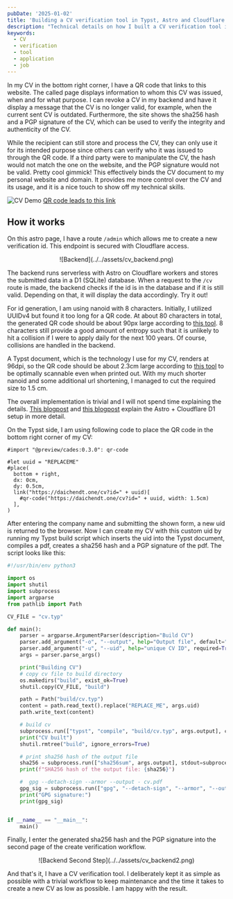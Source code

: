 ```yaml
---
pubDate: '2025-01-02'
title: 'Building a CV verification tool in Typst, Astro and Cloudflare D1'
description: "Technical details on how I built a CV verification tool in Typst, Astro and Cloudflare D1."
keywords:
  - CV
  - verification
  - tool
  - application
  - job
---
```


In my CV in the bottom right corner, I have a QR code that links to this website. The called page displays information to whom this CV was issued, when and for what purpose. I can revoke a CV in my backend and have it display a message that the CV is no longer valid, for example, when the current sent CV is outdated. Furthermore, the site shows the sha256 hash and a PGP signature of the CV, which can be used to verify the integrity and authenticity of the CV.

While the recipient can still store and process the CV, they can only use it for its intended purpose since others can verify who it was issued to through the QR code. If a third party were to manipulate the CV, the hash would not match the one on the website, and the PGP signature would not be valid.
Pretty cool gimmick! This effectively binds the CV document to my personal website and domain. It provides me more control over the CV and its usage, and it is a nice touch to show off my technical skills.

![CV Demo](../../assets/cv_demo.png)
[QR code leads to this link](https://daichendt.one/cv?id=RtoiZRTN)


## How it works

On this astro page, I have a route `/admin` which allows me to create a new verification id. This endpoint is secured with Cloudflare access.

<div align="center" style={{ width: '500px', margin: '0 auto' }}>
  ![Backend](../../assets/cv_backend.png)
</div>

The backend runs serverless with Astro on Cloudflare workers and stores the submitted data in a D1 (SQLite) database. When a request to the `/cv` route is made, the backend checks if the id is in the database and if it is still valid. Depending on that, it will display the data accordingly. Try it out!

For id generation, I am using nanoid with 8 characters. Initially, I utilized UUIDv4 but found it too long for a QR code. At about 80 characters in total, the generated QR code should be about 90px large according to [this tool](https://certifiedcalculator.com/qr-code-size-calculator/). 8 characters still provide a good amount of entropy such that it is unlikely to hit a collision if I were to apply daily for the next 100 years. Of course, collisions are handled in the backend.

A Typst document, which is the technology I use for my CV, renders at 96dpi, so the QR code should be about 2.3cm large according to [this tool](https://www.pixelto.net/px-to-cm-converter) to be optimally scannable even when printed out. With my much shorter nanoid and some additional url shortening, I managed to cut the required size to 1.5 cm.

The overall implementation is trivial and I will not spend time explaining the details. [This blogpost](https://snorre.io/blog/2024-05-06-likes-cloudflare-d1-astro-api-endpoints/) and [this blogpost](https://kevinkipp.com/blog/going-full-stack-on-astro-with-cloudflare-d1-and-drizzle/) explain the Astro + Cloudflare D1 setup in more detail.

On the Typst side, I am using following code to place the QR code in the bottom right corner of my CV:

```typst
#import "@preview/cades:0.3.0": qr-code

#let uuid = "REPLACEME"
#place(
  bottom + right,
  dx: 0cm,
  dy: 0.5cm,
  link("https://daichendt.one/cv?id=" + uuid)[
    #qr-code("https://daichendt.one/cv?id=" + uuid, width: 1.5cm)
  ],
)
```

After entering the company name and submitting the shown form, a new uid is returned to the browser. Now I can create my CV with this custom uid by running my Typst build script which inserts the uid into the Typst document, compiles a pdf, creates a sha256 hash and a PGP signature of the pdf. The script looks like this:

```python
#!/usr/bin/env python3

import os
import shutil
import subprocess
import argparse
from pathlib import Path

CV_FILE = "cv.typ"

def main():
    parser = argparse.ArgumentParser(description="Build CV")
    parser.add_argument("-o", "--output", help="Output file", default="cv.pdf")
    parser.add_argument("-u", "--uid", help="unique CV ID", required=True)
    args = parser.parse_args()

    print("Building CV")
    # copy cv file to build directory
    os.makedirs("build", exist_ok=True)
    shutil.copy(CV_FILE, "build")

    path = Path("build/cv.typ")
    content = path.read_text().replace("REPLACE_ME", args.uid)
    path.write_text(content)

    # build cv
    subprocess.run(["typst", "compile", "build/cv.typ", args.output], check=True)
    print("CV built")
    shutil.rmtree("build", ignore_errors=True)

    # print sha256 hash of the output file
    sha256 = subprocess.run(["sha256sum", args.output], stdout=subprocess.PIPE, check=True).stdout.decode().split()[0]
    print(f"SHA256 hash of the output file: {sha256}")

    #  gpg --detach-sign --armor --output - cv.pdf
    gpg_sig = subprocess.run(["gpg", "--detach-sign", "--armor", "--output", "-", args.output], stdout=subprocess.PIPE, check=True).stdout.decode()
    print("GPG signature:")
    print(gpg_sig)


if __name__ == "__main__":
    main()
```

Finally, I enter the generated sha256 hash and the PGP signature into the second page of the create verification workflow.

<div align="center" style={{ width: '500px', margin: '0 auto' }}>
  ![Backend Second Step](../../assets/cv_backend2.png)
</div>

And that's it, I have a CV verification tool. I deliberately kept it as simple as possible with a trivial workflow to keep maintenance and the time it takes to create a new CV as low as possible. I am happy with the result.
